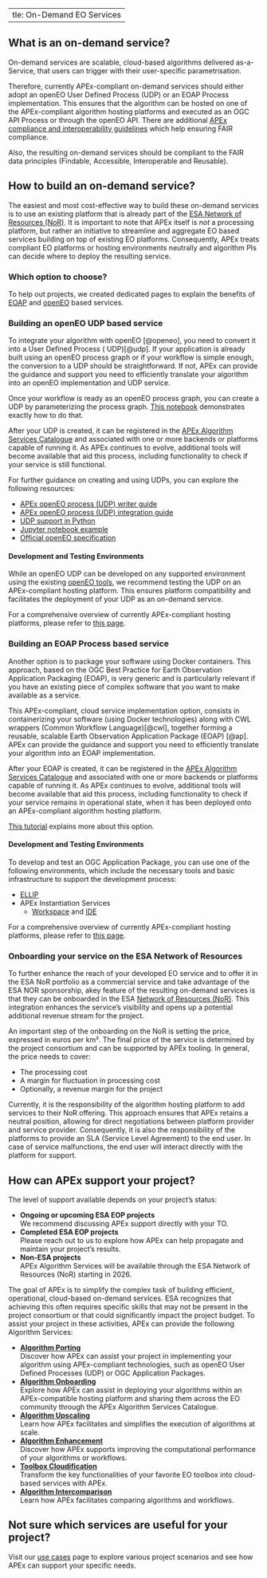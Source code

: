   ---
title: On-Demand EO Services
---

## What is an on-demand service?

On-demand services are scalable, cloud-based algorithms delivered as-a-Service, that users can trigger with their user-specific parametrisation.

Therefore, currently APEx-compliant on-demand services should either adopt an openEO User Defined Process (UDP) or an
EOAP Process implementation. This ensures that the algorithm can be hosted on one of the APEx-compliant algorithm hosting platforms and executed 
as an OGC API Process or through the openEO API.  There are additional 
[APEx compliance and interoperability guidelines](../interoperability/algohosting.md) which help ensuring FAIR compliance.

Also, the resulting on-demand services should be compliant to the FAIR data principles (Findable, Accessible, Interoperable and Reusable).

## How to build an on-demand service?

The easiest and most cost-effective way to build these on-demand services is to use an existing platform that is already
part of the [ESA Network of Resources (NoR)](https://nor-discover.org/en/portfolio/). It is important to note that APEx
itself is _not_ a processing platform, but rather an initiative to streamline and aggregate EO based services building
on top of existing EO platforms. Consequently, APEx treats compliant EO platforms or hosting environments neutrally and
algorithm PIs can decide where to deploy the resulting service.

### Which option to choose?

To help out projects, we created dedicated pages to explain the benefits
of [EOAP](service_development.qmd#ogc-application-package-and-ogc-api-processes)
and [openEO](service_development.qmd#openeo-user-defined-processes) based services.

### Building an openEO UDP based service

To integrate your algorithm with openEO [@openeo], you need to convert it into a User Defined Process (
UDP)[@udp]. If your application is already built using an openEO process graph or if your workflow is simple enough, the
conversion to a UDP should be straightforward. If not, APEx can provide the guidance and support you need to efficiently
translate your algorithm into an openEO implementation and UDP service.

Once your workflow is ready as an openEO process graph, you can create a UDP by parameterizing the process
graph. [This notebook](https://documentation.dataspace.copernicus.eu/notebook-samples/openeo/UDP.html) demonstrates
exactly how to do that.

After your UDP is created, it can be registered in
the [APEx Algorithm Services Catalogue](../propagation/onboarding.md#apex-algorithm-services-catalogue) and associated
with one or more backends or platforms capable of running it. As APEx continues to evolve, additional tools will become
available that aid this process, including functionality to check if your service is still functional.

For further guidance on creating and using UDPs, you can explore the following resources:

* [APEx openEO process (UDP) writer guide](../guides/udp_writer_guide.qmd#sec-udp-writing)
* [APEx openEO process (UDP) integration guide](../guides/udp_writer_guide.qmd#sec-udp-integration)
* [UDP support in Python](https://open-eo.github.io/openeo-python-client/udp.html#user-defined-processes)
* [Jupyter notebook example](https://github.com/Open-EO/openeo-community-examples/blob/main/python/Sentinel1_Stats/Sentinel1_Stats.ipynb)
* [Official openEO specification](https://api.openeo.org/#tag/User-Defined-Processes)

#### Development and Testing Environments
While an openEO UDP can be developed on any supported environment using the
existing [openEO tools](https://openeo.org/documentation/1.0/), we recommend testing the UDP on an APEx-compliant
hosting platform. This ensures platform compatibility and facilitates the deployment of your UDP as an on-demand
service.

For a comprehensive overview of currently APEx-compliant hosting platforms, please refer
to [this page](./platforms.md).

### Building an EOAP Process based service

Another option is to package your software using Docker containers. This approach, based on the OGC Best Practice for Earth Observation Application Packaging (EOAP), is very generic and is particularly relevant if you have an existing piece of complex software that you want to make available as a service.

This APEx-compliant, cloud service implementation option, consists in containerizing your software (using Docker technologies) along with CWL wrappers (Common Workflow Language)[@cwl], together forming a reusable, scalable Earth Observation Application Package (EOAP) [@ap]. APEx can provide the guidance and support you need to efficiently translate your algorithm into an EOAP implementation.

After your EOAP is created, it can be registered in
the [APEx Algorithm Services Catalogue](../propagation/onboarding.md#apex-algorithm-services-catalogue) and associated
with one or more backends or platforms capable of running it. As APEx continues to evolve, additional tools will become
available that aid this process, including functionality to check if your service remains in operational state, when it has been deployed onto an APEx-compliant algorithm hosting platform.

[This tutorial](https://terradue.github.io/ogc-eo-application-package-hands-on/) explains more about this option.

#### Development and Testing Environments

To develop and test an OGC Application Package, you can use one of the following environments, which include the
necessary tools and basic infrastructure to support the development process:

* [ELLIP](https://ellip.terradue.com)
* APEx Instantiation Services
  * [Workspace](../instantiation/user_workspace.md) and [IDE](../instantiation/ide.md)
  
For a comprehensive overview of currently APEx-compliant hosting platforms, please refer
to [this page](./platforms.md).

### Onboarding your service on the ESA Network of Resources

To further enhance the reach of your developed EO service and to offer it in the ESA NoR portfolio as a commercial
service and take advantage of the ESA NOR sponsorship, akey feature of the resulting on-demand services is that they can
be onboarded in the ESA [Network of Resources (NoR)](https://nor-discover.org/).
This integration enhances the service’s visibility and opens up a potential additional revenue stream for the project.

An important step of the onboarding on the NoR is setting the price, expressed in euros per km². The final price of the
service is determined by the project consortium and can be supported by APEx tooling. In general, the price needs to
cover:

* The processing cost
* A margin for fluctuation in processing cost
* Optionally, a revenue margin for the project

Currently, it is the responsibility of the algorithm hosting platform to add services to their NoR offering. This
approach ensures that APEx retains a neutral position, allowing for direct negotiations between platform provider and
service provider. Consequently, it is also the responsibility of the platforms to provide an SLA (Service Level
Agreement) to the end user. In case of service malfunctions, the end user will interact directly with the platform for
support.

## How can APEx support your project?

The level of support available depends on your project's status:

* **Ongoing or upcoming ESA EOP projects**\
  We recommend discussing APEx support directly with your TO.
* **Completed ESA EOP projects**\
  Please reach out to us to explore how APEx can help propagate and maintain your project's results.
* **Non-ESA projects**\
  APEx Algorithm Services will be available through the ESA Network of Resources (NoR) starting in 2026.

The goal of APEx is to simplify the complex task of building efficient, operational, cloud-based on-demand services.
ESA recognizes that achieving this often requires specific skills that may not be present in the project consortium or
that could significantly impact the project budget. To assist your project in these activities, APEx can provide the
following Algorithm Services:

* **[Algorithm Porting](porting.md)**\
  Discover how APEx can assist your project in implementing your algorithm using APEx-compliant technologies, such
  as openEO User Defined Processes (UDP) or OGC Application Packages.
* **[Algorithm Onboarding](onboarding.md)**\
  Explore how APEx can assist in deploying your algorithms within an APEx-compatible hosting platform and sharing
  them across the EO community through the APEx Algorithm Services Catalogue.
* **[Algorithm Upscaling](upscaling.md)**\
  Learn how APEx facilitates and simplifies the execution of algorithms at scale.
* **[Algorithm Enhancement](enhancement.md)**\
  Discover how APEx supports improving the computational performance of your algorithms or workflows.
* **[Toolbox Cloudification](toolboxcloud.md)**\
  Transform the key functionalities of your favorite EO toolbox into cloud-based services with APEx.
* **[Algorithm Intercomparison](intercomparison.md)**\
  Learn how APEx facilitates comparing algorithms and workflows.

:::{.callout-tip}

## Not sure which services are useful for your project?

Visit our [use cases](usecases.md) page to explore various project scenarios and see how APEx can support your specific
needs.
:::
